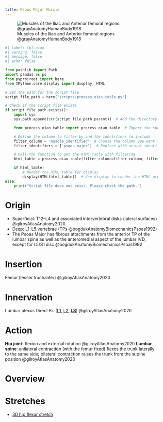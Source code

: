 ```yaml
---
title: Psoas Major Muscle
---
```


![Muscles of the Iliac and Anterior femoral regions @grayAnatomyHumanBody1918](/The Archive/Images/Gray anatomy 1918 images/Myology/image430 Muscles of the iliac and anterior femoral regions.gif)


```python
#| label: tbl-oian
#| warning: false
#| message: false
#| echo: false

from pathlib import Path
import pandas as pd
from pyprojroot import here
from IPython.core.display import display, HTML

# Set the path for the script file
script_file_path = here("scripts/process_oian_table.py")

# Check if the script file exists
if script_file_path.exists():
    import sys
    sys.path.append(str(script_file_path.parent))  # Add the directory of the script to the system path

    from process_oian_table import process_oian_table  # Import the specific function

    # Define the column to filter by and the identifiers to include
    filter_column = 'muscle_identifier'  # Choose the column you want to filter by
    filter_identifiers = ['psoas_major']  # Replace with actual identifiers you want to include

    # Call the function to get the HTML table with filtering
    html_table = process_oian_table(filter_column=filter_column, filter_identifiers=filter_identifiers)

    if html_table:
        # Render the HTML table for display
        display(HTML(html_table))  # Use display to render the HTML properly
else:
    print("Script file does not exist. Please check the path.")

```

# Origin {#origin}

- Superficial: T12–L4 and associated intervertebral disks (lateral surfaces) @gilroyAtlasAnatomy2020 
- Deep: L1–L5 vertebrae (TPs @bogdukAnatomyBiomechanicsPsoas1992)
- The Psoas Major has fibrous attachments from the anterior TP of the lumbar spine as well as the anteromedial aspect of the lumbar IVD, except for L5/S1 disc @bogdukAnatomyBiomechanicsPsoas1992 

# Insertion {#insertion}
Femur (lesser trochanter) @gilroyAtlasAnatomy2020

# Innervation {#innervation}
Lumbar plexus Direct Br. ([L1]({{< var ref-nerve-root.l1 >}}), [L2]({{< var ref-nerve-root.l2 >}}), [**L3**]({{< var ref-nerve-root.l3 >}})) @gilroyAtlasAnatomy2020

# Action {#action}
**Hip joint**: flexion and external rotation @gilroyAtlasAnatomy2020
**Lumbar spine**: unilateral contraction (with the femur fixed) flexes the trunk laterally to the same side; bilateral contraction raises the trunk from the supine position @gilroyAtlasAnatomy2020




# Overview

# Stretches {#stretch}

- [3D hip flexor stretch]({{< var ref-3d-hip-flexor-stretch.path >}})